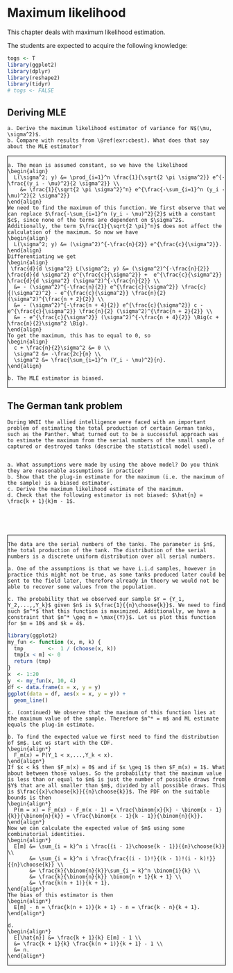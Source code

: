 # Maximum likelihood {#ml}

This chapter deals with maximum likelihood estimation.

The students are expected to acquire the following knowledge:

<style>
.fold-btn { 
  float: right; 
  margin: 5px 5px 0 0;
}
.fold { 
  border: 1px solid black;
  min-height: 40px;
}
</style>

<script type="text/javascript">
$(document).ready(function() {
  $folds = $(".fold");
  $folds.wrapInner("<div class=\"fold-blck\">"); // wrap a div container around content
  $folds.prepend("<button class=\"fold-btn\">Unfold</button>");  // add a button
  $(".fold-blck").toggle();  // fold all blocks
  $(".fold-btn").on("click", function() {  // add onClick event
    $(this).text($(this).text() === "Fold" ? "Unfold" : "Fold");  // if the text equals "Fold", change it to "Unfold"or else to "Fold" 
    $(this).next(".fold-blck").toggle("linear");  // "swing" is the default easing function. This can be further customized in its speed or the overall animation itself.
  })
});
</script>

```r
togs <- T
library(ggplot2)
library(dplyr)
library(reshape2)
library(tidyr)
# togs <- FALSE
```

## Deriving MLE
```exercise


a. Derive the maximum likelihood estimator of variance for N$(\mu, \sigma^2)$.
b. Compare with results from \@ref(exr:cbest). What does that say about the MLE estimator?

```
<div class="fold">
```solution


a. The mean is assumed constant, so we have the likelihood
\begin{align}
  L(\sigma^2; y) &= \prod_{i=1}^n \frac{1}{\sqrt{2 \pi \sigma^2}} e^{-\frac{(y_i - \mu)^2}{2 \sigma^2}} \\
    &= \frac{1}{\sqrt{2 \pi \sigma^2}^n} e^{\frac{-\sum_{i=1}^n (y_i - \mu)^2}{2 \sigma^2}}
\end{align}
We need to find the maximum of this function. We first observe that we can replace $\frac{-\sum_{i=1}^n (y_i - \mu)^2}{2}$ with a constant $c$, since none of the terms are dependent on $\sigma^2$. Additionally, the term $\frac{1}{\sqrt{2 \pi}^n}$ does not affect the calculation of the maximum. So now we have
\begin{align}
  L(\sigma^2; y) &= (\sigma^2)^{-\frac{n}{2}} e^{\frac{c}{\sigma^2}}.
\end{align}
Differentiating we get
\begin{align}
 \frac{d}{d \sigma^2} L(\sigma^2; y) &= (\sigma^2)^{-\frac{n}{2}} \frac{d}{d \sigma^2} e^{\frac{c}{\sigma^2}} +  e^{\frac{c}{\sigma^2}} \frac{d}{d \sigma^2} (\sigma^2)^{-\frac{n}{2}} \\
  &= - (\sigma^2)^{-\frac{n}{2}} e^{\frac{c}{\sigma^2}} \frac{c}{(\sigma^2)^2} - e^{\frac{c}{\sigma^2}} \frac{n}{2} (\sigma^2)^{\frac{n + 2}{2}} \\
  &= - (\sigma^2)^{-\frac{n + 4}{2}} e^{\frac{c}{\sigma^2}} c - e^{\frac{c}{\sigma^2}} \frac{n}{2} (\sigma^2)^{\frac{n + 2}{2}} \\
  &= - e^{\frac{c}{\sigma^2}} (\sigma^2)^{-\frac{n + 4}{2}} \Big(c + \frac{n}{2}\sigma^2 \Big).
\end{align}
To get the maximum, this has to equal to 0, so
\begin{align}
  c + \frac{n}{2}\sigma^2 &= 0 \\
  \sigma^2 &= -\frac{2c}{n} \\
  \sigma^2 &= \frac{\sum_{i=1}^n (Y_i - \mu)^2}{n}.
\end{align}

b. The MLE estimator is biased.

```
</div>


## The German tank problem
```exercise
During WWII the allied intelligence were faced with an important problem of estimating the total production of certain German tanks, such as the Panther. What turned out to be a successful approach was to estimate the maximum from the serial numbers of the small sample of captured or destroyed tanks (describe the statistical model used).


a. What assumptions were made by using the above model? Do you think they are reasonable assumptions in practice?
b. Show that the plug-in estimate for the maximum (i.e. the maximum of the sample) is a biased estimator.
c. Derive the maximum likelihood estimate of the maximum.
d. Check that the following estimator is not biased: $\hat{n} = \frac{k + 1}{k}m - 1$.





```
<div class="fold">
```solution
The data are the serial numbers of the tanks. The parameter is $n$, the total production of the tank. The distribution of the serial numbers is a discrete uniform distribution over all serial numbers.

a. One of the assumptions is that we have i.i.d samples, however in practice this might not be true, as some tanks produced later could be sent to the field later, therefore already in theory we would not be able to recover some values from the population.

c. The probability that we observed our sample $Y = {Y_1, Y_2,...,,Y_k}$ given $n$ is $\frac{1}{{n}\choose{k}}$. We need to find such $n^*$ that this function is maximized. Additionally, we have a constraint that $n^* \geq m = \max{(Y)}$. Let us plot this function for $m = 10$ and $k = 4$. 
```
```r
library(ggplot2)
my_fun <- function (x, m, k) {
  tmp        <-  1 / (choose(x, k))
  tmp[x < m] <- 0
  return (tmp)
}
x  <- 1:20
y  <- my_fun(x, 10, 4)
df <- data.frame(x = x, y = y)
ggplot(data = df, aes(x = x, y = y)) +
  geom_line()
```
```solution


c. (continued) We observe that the maximum of this function lies at the maximum value of the sample. Therefore $n^* = m$ and ML estimate equals the plug-in estimate.

b. To find the expected value we first need to find the distribution of $m$. Let us start with the CDF.
\begin{align*}
  F_m(x) = P(Y_1 < x,...,Y_k < x).
\end{align*}
If $x < k$ then $F_m(x) = 0$ and if $x \geq 1$ then $F_m(x) = 1$. What about between those values. So the probability that the maximum value is less than or equal to $m$ is just the number of possible draws from $Y$ that are all smaller than $m$, divided by all possible draws. This is $\frac{{x}\choose{k}}{{n}\choose{k}}$. The PDF on the suitable bounds is then
\begin{align*}
  P(m = x) = F_m(x) - F_m(x - 1) = \frac{\binom{x}{k} - \binom{x - 1}{k}}{\binom{n}{k}} = \frac{\binom{x - 1}{k - 1}}{\binom{n}{k}}.
\end{align*}
Now we can calculate the expected value of $m$ using some combinatorial identities.
\begin{align*}
  E[m] &= \sum_{i = k}^n i \frac{{i - 1}\choose{k - 1}}{{n}\choose{k}} \\
       &= \sum_{i = k}^n i \frac{\frac{(i - 1)!}{(k - 1)!(i - k)!}}{{n}\choose{k}} \\
       &= \frac{k}{\binom{n}{k}}\sum_{i = k}^n \binom{i}{k} \\
       &= \frac{k}{\binom{n}{k}} \binom{n + 1}{k + 1} \\
       &= \frac{k(n + 1)}{k + 1}.
\end{align*}
The bias of this estimator is then
\begin{align*}
  E[m] - n = \frac{k(n + 1)}{k + 1} - n = \frac{k - n}{k + 1}.
\end{align*}
  
d. 
\begin{align*}
  E[\hat{n}] &= \frac{k + 1}{k} E[m] - 1 \\
  &= \frac{k + 1}{k} \frac{k(n + 1)}{k + 1} - 1 \\
  &= n.
\end{align*}
```
</div>
